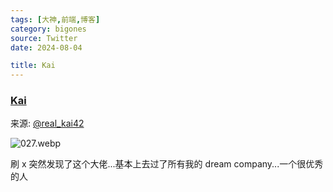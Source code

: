 ```yaml
---
tags: [大神,前端,博客]
category: bigones
source: Twitter
date: 2024-08-04

title: Kai
---
```


### [Kai](https://kaiyi.cool/)

来源: [@real_kai42](https://x.com/real_kai42/status/1821594579222843433)

![027.webp](https://img.mengpeng.tech/i/2024/11/24/6742f9c277043.webp)

刷 x 突然发现了这个大佬...基本上去过了所有我的 dream company...一个很优秀的人
